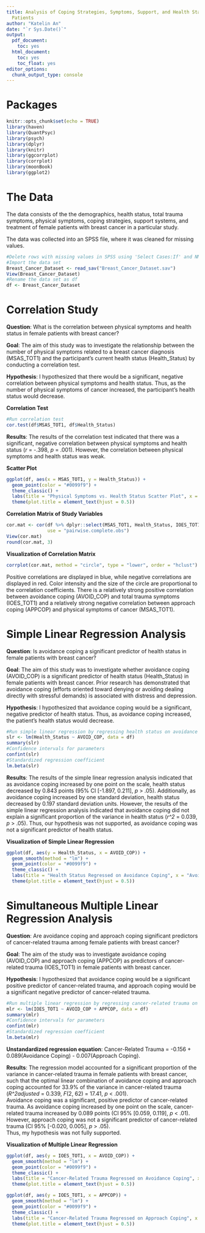 ```yaml
---
title: Analysis of Coping Strategies, Symptoms, Support, and Health Status in Cancer
  Patients
author: "Katelin An"
date: "`r Sys.Date()`"
output:
  pdf_document:
    toc: yes
  html_document:
    toc: yes
    toc_float: yes
editor_options:
  chunk_output_type: console
---  
```


# Packages

```r
knitr::opts_chunk$set(echo = TRUE)
library(haven)
library(QuantPsyc)
library(psych)
library(dplyr)
library(knitr)
library(ggcorrplot)
library(corrplot)
library(moonBook)
library(ggplot2)
```

# The Data

The data consists of the the demographics, health status, total trauma symptoms, physical symptoms, coping strategies, support systems, and treatment of female patients with breast cancer in a particular study.  

The data was collected into an SPSS file, where it was cleaned for missing values. 

```r
#Delete rows with missing values in SPSS using 'Select Cases:If' and NMISS() function
#Import the data set
Breast_Cancer_Dataset <- read_sav("Breast_Cancer_Dataset.sav")
View(Breast_Cancer_Dataset)
#Rename the data set as df
df <- Breast_Cancer_Dataset
```

# Correlation Study

**Question**: What is the correlation between physical symptoms and health status in female patients with breast cancer?

**Goal**: The aim of this study was to investigate the relationship between the number of physical symptoms related to a breast cancer diagnosis (MSAS_TOT1) and the participant's current health status (Health_Status) by conducting a correlation test.

**Hypothesis**: I hypothesized that there would be a significant, negative correlation between physical symptoms and health status. Thus, as the number of physical symptoms of cancer increased, the participant's health status would decrease.

**Correlation Test**

```r
#Run correlation test
cor.test(df$MSAS_TOT1, df$Health_Status)
```

**Results**: The results of the correlation test indicated that there was a significant, negative correlation between physical symptoms and health status (*r* = -.398, *p* = .001). However, the correlation between physical symptoms and health status was weak. 

**Scatter Plot** 

```r
ggplot(df, aes(x = MSAS_TOT1, y = Health_Status)) +
  geom_point(color = "#0099f9") +
  theme_classic() + 
  labs(title = "Physical Symptoms vs. Health Status Scatter Plot", x = "Physical Symptoms", y = "Health Status") +
  theme(plot.title = element_text(hjust = 0.5))
```

**Correlation Matrix of Study Variables**

```r
cor.mat <- cor(df %>% dplyr::select(MSAS_TOT1, Health_Status, IOES_TOT1, AVOID_COP, APPCOP),
               use = "pairwise.complete.obs")
View(cor.mat)
round(cor.mat, 3)
```

**Visualization of Correlation Matrix**

```r
corrplot(cor.mat, method = "circle", type = "lower", order = "hclust")
```

Positive correlations are displayed in blue, while negative correlations are displayed in red. Color intensity and the size of the circle are proportional to the correlation coefficients. There is a relatively strong positive correlation between avoidance coping (AVOID_COP) and total trauma symptoms (IOES_TOT1) and a relatively strong negative correlation between approach coping (APPCOP) and physical symptoms of cancer (MSAS_TOT1).

# Simple Linear Regression Analysis

**Question**: Is avoidance coping a significant predictor of health status in female patients with breast cancer?

**Goal**: The aim of this study was to investigate whether avoidance coping (AVOID_COP) is a significant predictor of health status (Health_Status) in female patients with breast cancer. Prior research has demonstrated that avoidance coping (efforts oriented toward denying or avoiding dealing directly with stressful demands) is associated with distress and depression. 

**Hypothesis**: I hypothesized that avoidance coping would be a significant, negative predictor of health status. Thus, as avoidance coping increased, the patient's health status would decrease. 

```r
#Run simple linear regression by regressing health status on avoidance coping
slr <- lm(Health_Status ~ AVOID_COP, data = df)
summary(slr)
#Confidence intervals for parameters
confint(slr)
#Standardized regression coefficient
lm.beta(slr)
```

**Results**: The results of the simple linear regression analysis indicated that as avoidance coping increased by one point on the scale, health status decreased by 0.843 points (95% CI [-1.897, 0.211], *p* > .05).
Additionally, as avoidance coping increased by one standard deviation, health status decreased by 0.197 standard deviation units.
However, the results of the simple linear regression analysis indicated that avoidance coping did not explain a significant proportion of the variance in health status (*r^2* = 0.039, *p* > .05). Thus, our hypothesis was not supported, as avoidance coping was not a significant predictor of health status. 

**Visualization of Simple Linear Regression**

```r
ggplot(df, aes(y = Health_Status, x = AVOID_COP)) +
  geom_smooth(method = "lm") + 
  geom_point(color = "#0099f9") + 
  theme_classic() +
  labs(title = "Health Status Regressed on Avoidance Coping", x = "Avoidance Coping", y = "Health Status") +
  theme(plot.title = element_text(hjust = 0.5))
```

# Simultaneous Multiple Linear Regression Analysis

**Question**: Are avoidance coping and approach coping significant predictors of cancer-related trauma among female patients with breast cancer?

**Goal**: The aim of the study was to investigate avoidance coping (AVOID_COP) and approach coping (APPCOP) as predictors of cancer-related trauma (IOES_TOT1) in female patients with breast cancer. 

**Hypothesis**: I hypothesized that avoidance coping would be a significant positive predictor of cancer-related trauma, and approach coping would be a significant negative predictor of cancer-related trauma. 

```r
#Run multiple linear regression by regressing cancer-related trauma on avoidance and approach coping
mlr <- lm(IOES_TOT1 ~ AVOID_COP + APPCOP, data = df)
summary(mlr)
#Confidence intervals for parameters
confint(mlr)
#Standardized regression coefficient
lm.beta(mlr)
```

**Unstandardized regression equation**: Cancer-Related Trauma = -0.156 + 0.089(Avoidance Coping) - 0.007(Approach Coping).

**Results**: The regression model accounted for a significant proportion of the variance in cancer-related trauma in female patients with breast cancer, such that the optimal linear combination of avoidance coping and approach coping accounted for 33.9% of the variance in cancer-related trauma (*R^2adjusted* = 0.339, *F*(2, 62) = 17.41, *p* < .001).  
Avoidance coping was a significant, positive predictor of cancer-related trauma. As avoidance coping increased by one point on the scale, cancer-related trauma increased by 0.089 points (CI 95% [0.059, 0.119], *p* < .01).  
However, approach coping was not a significant predictor of cancer-related trauma (CI 95% [-0.020, 0.005], *p* > .05).  
Thus, my hypothesis was not fully supported. 

**Visualization of Multiple Linear Regression**

```r
ggplot(df, aes(y = IOES_TOT1, x = AVOID_COP)) +
  geom_smooth(method = "lm") + 
  geom_point(color = "#0099f9") + 
  theme_classic() +
  labs(title = "Cancer-Related Trauma Regressed on Avoidance Coping", x = "Avoidance Coping", y = "Cancer-Related Trauma") +
  theme(plot.title = element_text(hjust = 0.5))
```

```r
ggplot(df, aes(y = IOES_TOT1, x = APPCOP)) +
  geom_smooth(method = "lm") + 
  geom_point(color = "#0099f9") + 
  theme_classic() +
  labs(title = "Cancer-Related Trauma Regressed on Approach Coping", x = "Approach Coping", y = "Cancer-Related Trauma") +
  theme(plot.title = element_text(hjust = 0.5))
```
